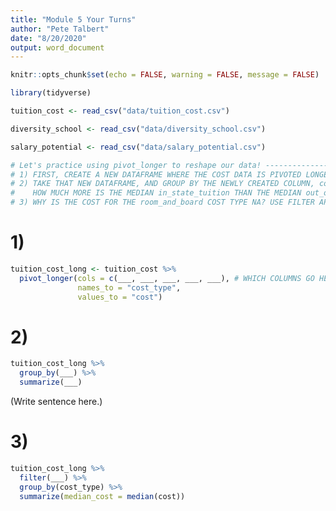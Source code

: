 ```yaml
---
title: "Module 5 Your Turns"
author: "Pete Talbert"
date: "8/20/2020"
output: word_document
---
```


```r
knitr::opts_chunk$set(echo = FALSE, warning = FALSE, message = FALSE)

library(tidyverse)

tuition_cost <- read_csv("data/tuition_cost.csv")

diversity_school <- read_csv("data/diversity_school.csv")

salary_potential <- read_csv("data/salary_potential.csv")


```

```r
# Let's practice using pivot_longer to reshape our data! -----------------------------------
# 1) FIRST, CREATE A NEW DATAFRAME WHERE THE COST DATA IS PIVOTED LONGER. SAVE IT AS tuition_cost_long.
# 2) TAKE THAT NEW DATAFRAME, AND GROUP BY THE NEWLY CREATED COLUMN, cost_type. FIND THE MEDIAN cost ACROSS THE ENTIRE DATASET BY cost_type.
#    HOW MUCH MORE IS THE MEDIAN in_state_tuition THAN THE MEDIAN out_of_state_tuition? WRITE A QUICK SENTENCE BELOW #2 GIVING YOUR RESULTS.
# 3) WHY IS THE COST FOR THE room_and_board COST TYPE NA? USE FILTER APPROPRIATELY TO GET A NON-NA VALUE FOR room_and_board.
```

# 1)

```r
tuition_cost_long <- tuition_cost %>% 
  pivot_longer(cols = c(___, ___, ___, ___, ___), # WHICH COLUMNS GO HERE?
               names_to = "cost_type", 
               values_to = "cost")
```

# 2)

```r
tuition_cost_long %>% 
  group_by(___) %>% 
  summarize(___)
```

(Write sentence here.)

# 3)

```r
tuition_cost_long %>% 
  filter(___) %>% 
  group_by(cost_type) %>% 
  summarize(median_cost = median(cost))
```
